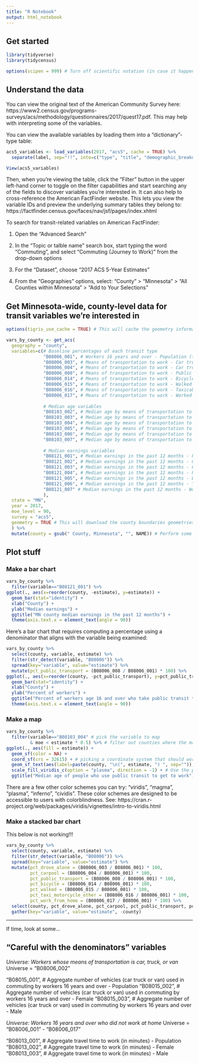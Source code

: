 ```yaml
---
title: "R Notebook"
output: html_notebook
---
```


## Get started

```r
library(tidyverse)
library(tidycensus)

options(scipen = 999) # Turn off scientific notation (in case it happens to be turned on)
```


## Understand the data

You can view the original text of the American Community Survey here: https://www2.census.gov/programs-surveys/acs/methodology/questionnaires/2017/quest17.pdf.  This may help with interpreting some of the variables.

You can view the available variables by loading them into a "dictionary"-type table:

```r
acs5_variables <- load_variables(2017, "acs5", cache = TRUE) %>% 
  separate(label, sep="!!", into=c("type", "title", "demographic_breakdown_lvl1", "demographic_breakdown_lvl2"))

View(acs5_variables)
```

Then, when you're viewing the table, click the "Filter" button in the upper left-hand corner to toggle on the filter capabilities and start searching any of the fields to discover variables you're interested in.  It can also help to cross-reference the American FactFinder website.  This lets you view the variable IDs and preview the underlying summary tables they belong to: https://factfinder.census.gov/faces/nav/jsf/pages/index.xhtml

To search for transit-related variables on American FactFinder:

1. Open the "Advanced Search"

2. In the "Topic or talble name" search box, start typing the word "Commuting", and select "Commuting (Journey to Work)" from the drop-down options

3. For the "Dataset", choose "2017 ACS 5-Year Estimates"

3. From the "Geographies" options, select: "County" > "Minnesota" > "All Counties within Minnesota" > "Add to Your Selections"


## Get Minnesota-wide, county-level data for transit variables we're interested in

```r
options(tigris_use_cache = TRUE) # This will cache the geometry information so we don't have to re-download it every time

vars_by_county <- get_acs(
  geography = "county", 
  variables=c(# Baseline percentages of each transit type
              "B08006_001", # Workers 16 years and over - Population (to use as our denominator)
              "B08006_003", # Means of transportation to work - Car truck or van - drove alone
              "B08006_004", # Means of transportation to work - Car truck or van - carpooled
              "B08006_008", # Means of transportation to work - Public transportation (excluding taxicab)
              "B08006_014", # Means of transportation to work - Bicycle
              "B08006_015", # Means of transportation to work - Walked
              "B08006_016", # Means of transportation to work - Taxicab motorcycle or other means
              "B08006_017", # Means of transportation to work - Worked at home
              
              # Median age variables
              "B08103_002", # Median age by means of transportation to work	- Car truck or van - drove alone
              "B08103_003", # Median age by means of transportation to work	- Car truck or van - carpooled
              "B08103_004", # Median age by means of transportation to work - Public transportation (excluding taxicab)
              "B08103_005", # Median age by means of transportation to work - Walked
              "B08103_006", # Median age by means of transportation to work - Taxicab motorcycle bicycle or other means
              "B08103_007", # Median age by means of transportation to work - Worked at home
              
              # Median earnings variables
              "B08121_001", # Median earnings in the past 12 months	- Population
              "B08121_002", # Median earnings in the past 12 months - Car truck or van - drove alone
              "B08121_003", # Median earnings in the past 12 months - Car truck or van - carpooled
              "B08121_004", # Median earnings in the past 12 months - Public transportation (excluding taxicab)
              "B08121_005", # Median earnings in the past 12 months - Walked
              "B08121_006", # Median earnings in the past 12 months - Taxicab motorcycle bicycle or other means
              "B08121_007" # Median earnings in the past 12 months - Worked at home
              ), 
  state = "MN",
  year = 2017, 
  moe_level = 90, 
  survey = "acs5", 
  geometry = TRUE # This will download the county boundaries geometries behind the scenes so we can use them for mapping
  ) %>%
  mutate(county = gsub(" County, Minnesota", "", NAME)) # Perform some additional data clean-up to make our county names less verbose
```


## Plot stuff

### Make a bar chart

```r
vars_by_county %>% 
  filter(variable=="B08121_001") %>%
ggplot(., aes(x=reorder(county, -estimate), y=estimate)) + 
  geom_bar(stat="identity") +
  xlab("County") +
  ylab("Median earnings") +
  ggtitle("MN county median earnings in the past 12 months") +
  theme(axis.text.x = element_text(angle = 90))
```

Here's a bar chart that requires computing a percentage using a denominator that aligns with the variable being examined:

```r
vars_by_county %>%
  select(county, variable, estimate) %>%
  filter(str_detect(variable, "B08006")) %>%
  spread(key="variable", value="estimate") %>%
  mutate(pct_public_transport = (B08006_008 / B08006_001) * 100) %>%
ggplot(., aes(x=reorder(county, -pct_public_transport), y=pct_public_transport)) +
  geom_bar(stat="identity") +
  xlab("County") +
  ylab("Percent of workers") +
  ggtitle("Percent of workers age 16 and over who take public transit to work") +
  theme(axis.text.x = element_text(angle = 90))
```


### Make a map

```r
vars_by_county %>% 
  filter(variable=="B08103_004" # pick the variable to map
         & moe < estimate * 0.5) %>% # filter out counties where the margin of error is huge
ggplot(., aes(fill = estimate)) + 
  geom_sf(color = NA) + 
  coord_sf(crs = 32615) + # picking a coordinate system that should work well for MN
  geom_sf_text(aes(label=paste(county, "\n(", estimate, ") ", sep="")), size = 2, color="#ffffff") +
  scale_fill_viridis_c(option = "plasma", direction = -1) + # Use the plasma color scheme, but in reverse order so darker is on top
  ggtitle("Median age of people who use public transit to get to work")
```

There are a few other color schemes you can try: "viridis", "magma", "plasma", "inferno", "cividis".  These color schemes are designed to be accessible to users with colorblindness.  See: https://cran.r-project.org/web/packages/viridis/vignettes/intro-to-viridis.html


### Make a stacked bar chart

This below is not working!!!

```r
vars_by_county %>%
  select(county, variable, estimate) %>%
  filter(str_detect(variable, "B08006")) %>%
  spread(key="variable", value="estimate") %>%
  mutate(pct_drove_alone = (B08006_003 / B08006_001) * 100,
         pct_carpool = (B08006_004 / B08006_001) * 100,
         pct_public_transport = (B08006_008 / B08006_001) * 100,
         pct_bicycle = (B08006_014 / B08006_001) * 100,
         pct_walked = (B08006_015 / B08006_001) * 100,
         pct_taxi_motorcycle_other = (B08006_016 / B08006_001) * 100,
         pct_work_from_home = (B08006_017 / B08006_001) * 100) %>%
  select(county, pct_drove_alone, pct_carpool, pct_public_transport, pct_bicycle, pct_walked, pct_taxi_motorcycle_other, pct_work_from_home) %>%
  gather(key="variable", value="estimate", -county)
```




***

If time, look at some...

## "Careful with the denominators" variables

*Universe: Workers whose means of transportation is car, truck, or van*
Universe = "B08006_002"

"B08015_001", # Aggregate number of vehicles (car truck or van) used in commuting	by workers 16 years and over - Population
"B08015_002", # Aggregate number of vehicles (car truck or van) used in commuting	by workers 16 years and over - Female
"B08015_003", # Aggregate number of vehicles (car truck or van) used in commuting	by workers 16 years and over - Male


*Universe: Workers 16 years and over who did not work at home*
Universe = "B08006_001" - "B08006_017"

"B08013_001", # Aggregate travel time to work (in minutes) - Population
"B08013_002", # Aggregate travel time to work (in minutes) - Female
"B08013_003", # Aggregate travel time to work (in minutes) - Male



              

